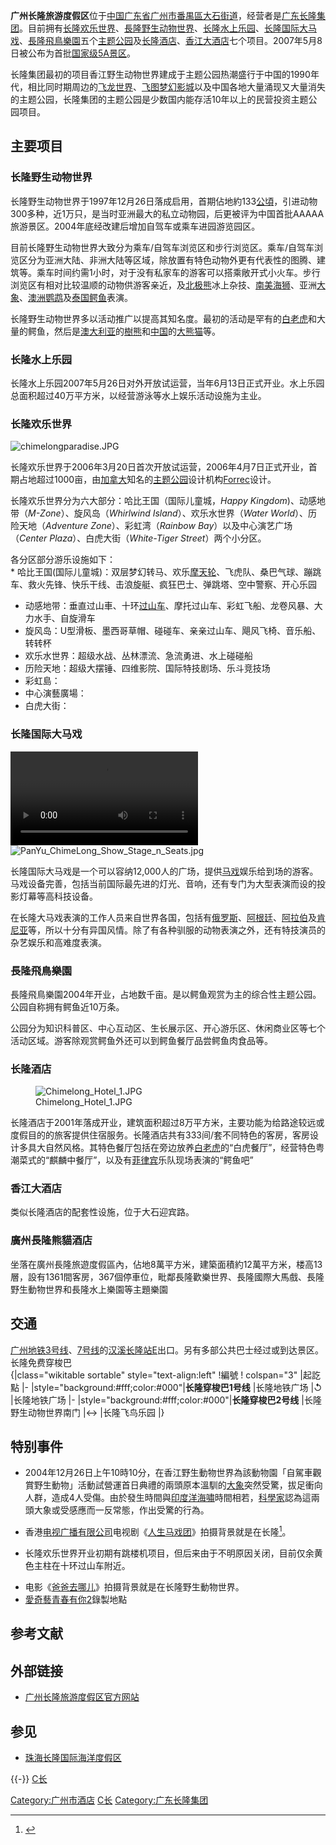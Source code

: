 '''广州长隆旅游度假区'''位于[[中华人民共和国|中国]][[广东省|广东省]][[广州市|广州市]][[番禺區|番禺區]][[大石街道_(广州市)|大石街道]]，经营者是[[广东长隆集团|广东长隆集团]]。目前拥有[[长隆欢乐世界|长隆欢乐世界]]、[[長隆野生动物世界|長隆野生动物世界]]、[[长隆水上乐园|长隆水上乐园]]、[[长隆国际大马戏|长隆国际大马戏]]、[[長隆飛鳥樂園|長隆飛鳥樂園]]五个[[主题公园|主题公园]]及[[长隆酒店|长隆酒店]]、[[香江大酒店|香江大酒店]]七个项目。2007年5月8日被公布为首批[[中国国家5A级旅游景区|国家级5A景区]]。

长隆集团最初的项目香江野生动物世界建成于主题公园热潮盛行于中国的1990年代，相比同时期周边的[[飞龙世界|飞龙世界]]、[[飞图梦幻影城|飞图梦幻影城]]以及中国各地大量涌现又大量消失的主题公园，长隆集团的主题公园是少数国内能存活10年以上的民营投资主题公园项目。

== 主要项目 ==
=== 长隆野生动物世界 ===
{{Main|长隆野生动物世界}}

长隆野生动物世界于1997年12月26日落成启用，首期佔地約133[[公頃|公頃]]，引进动物300多种，近1万只，是当时亚洲最大的私立动物园，后更被评为中国首批AAAAA旅游景区。2004年底经改建后增加自驾车或乘车进园游览园区。

目前长隆野生动物世界大致分为乘车/自驾车浏览区和步行浏览区。乘车/自驾车浏览区分为亚洲大陆、非洲大陆等区域，除放置有特色动物外更有代表性的图腾、建筑等。乘车时间约需1小时，对于没有私家车的游客可以搭乘敞开式小火车。步行浏览区有相对比较温顺的动物供游客亲近，及[[北极熊|北极熊]]冰上杂技、[[南美|南美]][[海狮|海狮]]、亚洲[[大象|大象]]、[[澳洲|澳洲]][[鹦鹉|鹦鹉]]及[[泰国|泰国]][[鳄鱼|鳄鱼]]表演。

长隆野生动物世界多以活动推广以提高其知名度。最初的活动是罕有的[[白老虎|白老虎]]和大量的鳄鱼，然后是[[澳大利亚|澳大利亚]]的[[樹熊|樹熊]]和[[中国|中国]]的[[大熊猫|大熊猫]]等。

=== 长隆水上乐园 ===
长隆水上乐园2007年5月26日对外开放试运营，当年6月13日正式开业。水上乐园总面积超过40万平方米，以经营游泳等水上娱乐活动设施为主业。

=== 长隆欢乐世界 ===
[[File:chimelongparadise.JPG|thumb]]
{{Main|长隆欢乐世界}}

长隆欢乐世界于2006年3月20日首次开放试运营，2006年4月7日正式开业，首期占地超过1000亩，由[[加拿大|加拿大]]知名的[[主题公园|主题公园]]设计机构[[Forrec|Forrec]]设计。

长隆欢乐世界分为六大部分：哈比王国（国际儿童城，''Happy Kingdom'')、动感地带（''M-Zone''）、旋风岛（''Whirlwind Island''）、欢乐水世界（''Water World''）、历险天地（''Adventure Zone''）、彩虹湾（''Rainbow Bay''）以及中心演艺广场（''Center Plaza''）、白虎大街（''White-Tiger Street''）两个小分区。

各分区部分游乐设施如下：<br />
* 哈比王国(国际儿童城)：双层梦幻转马、欢乐[[摩天轮|摩天轮]]、飞虎队、桑巴气球、蹦跳车、救火先锋、快乐干线、击浪旋艇、疯狂巴士、弹跳塔、空中警察、开心乐园
* 动感地带：垂直过山車、十环[[过山车|过山车]]、摩托过山车、彩虹飞船、龙卷风暴、大力水手、自旋滑车
* 旋风岛：U型滑板、墨西哥草帽、碰碰车、亲亲过山车、飓风飞椅、音乐船、转转杯 
* 欢乐水世界：超级水战、丛林漂流、急流勇进、水上碰碰船
* 历险天地：超级大摆锤、四维影院、国际特技剧场、乐斗竞技场
* 彩虹島：
* 中心演藝廣場：
* 白虎大街：

=== 长隆国际大马戏 ===
[[File:2021年1月20日_肯尼亚马戏演员：到广州的时候_我知道我到家了.webm|2021年1月20日 肯尼亚马戏演员：到广州的时候 我知道我到家了]]
[[File:PanYu_ChimeLong_Show_Stage_n_Seats.jpg|thumb]]

长隆国际大马戏是一个可以容纳12,000人的广场，提供[[马戏|马戏]]娱乐给到场的游客。马戏设备完善，包括当前国际最先进的灯光、音响，还有专门为大型表演而设的投影灯幕等高科技设备。

在长隆大马戏表演的工作人员来自世界各国，包括有[[俄罗斯|俄罗斯]]、[[阿根廷|阿根廷]]、[[阿拉伯|阿拉伯]]及[[肯尼亚|肯尼亚]]等，所以十分有异国风情。除了有各种驯服的动物表演之外，还有特技演员的杂艺娱乐和高难度表演。

=== 長隆飛鳥樂園 ===
{{Main|長隆飛鳥樂園}}

長隆飛鳥樂園2004年开业，占地数千亩。是以鳄鱼观赏为主的综合性主题公园。公园自称拥有鳄鱼近10万条。

公园分为知识科普区、中心互动区、生长展示区、开心游乐区、休闲商业区等七个活动区域。游客除观赏鳄鱼外还可以到鳄鱼餐厅品尝鳄鱼肉食品等。

=== 长隆酒店 ===
[[File:Chimelong_Hotel_1.JPG|thumb]]

长隆酒店于2001年落成开业，建筑面积超过8万平方米，主要功能为给路途较远或度假目的的旅客提供住宿服务。长隆酒店共有333间/套不同特色的客房，客房设计多具大自然风格。其特色餐厅包括在旁边放养[[白老虎|白老虎]]的“白虎餐厅”，经营特色粤潮菜式的“麒麟中餐厅”，以及有[[菲律宾|菲律宾]]乐队现场表演的“鳄鱼吧”

=== 香江大酒店 ===
类似长隆酒店的配套性设施，位于大石迎宾路。

=== 廣州長隆熊貓酒店 ===
坐落在廣州長隆旅遊度假區內，佔地8萬平方米，建築面積約12萬平方米，楼高13層，設有1361間客房，367個停車位，毗鄰長隆歡樂世界、長隆國際大馬戲、長隆野生動物世界和長隆水上樂園等主題樂園

== 交通 ==
[[广州地铁3号线|广州地铁3号线]]、[[广州地铁7号线|7号线]]的[[汉溪长隆站|汉溪长隆站]]E出口。另有多部公共巴士经过或到达景区。<br>
长隆免费穿梭巴<br>
{|class="wikitable sortable" style="text-align:left"
!編號
! colspan="3" |起訖點
|-
|style="background:#fff;color:#000"|'''长隆穿梭巴1号线'''
|长隆地铁广场
|↺
|长隆地铁广场
|-
|style="background:#fff;color:#000"|'''长隆穿梭巴2号线'''
|长隆野生动物世界南门
|↔
|长隆飞鸟乐园
|}

== 特别事件 ==
* 2004年12月26日上午10時10分，在香江野生動物世界為該動物園「自駕車觀賞野生動物」活動試營運首日典禮的兩頭原本溫馴的[[大象|大象]]突然受驚，拔足衝向人群，造成4人受傷。由於發生時間與[[2004年印度洋大地震|印度洋海嘯]]時間相若，[[科學家|科學家]]認為這兩頭大象或受感應而一反常態，作出受驚的行為。

* 香港[[电视广播有限公司|电视广播有限公司]]电视剧《[[人生马戏团|人生马戏团]]》拍摄背景就是在长隆<ref>{{Cite web |url=http://tvcity.tvb.com/drama/the_biter_bitten/frontpage/index.html |title=人生马戏团电视剧介绍 |accessdate=2010-07-02 |archive-date=2010-04-19 |archive-url=https://web.archive.org/web/20100419110013/http://tvcity.tvb.com/drama/the_biter_bitten/frontpage/index.html |dead-url=no }}</ref>。

* 长隆欢乐世界开业初期有跳楼机项目，但后来由于不明原因关闭，目前仅余黄色主柱在十环过山车附近。

* 电影《[[爸爸去哪儿|爸爸去哪儿]]》拍摄背景就是在长隆野生動物世界。
*[[爱奇艺|愛奇藝]][[青春有你_(第二季)|青春有你2]]錄製地點

== 参考文献 ==
{{Reflist}}

== 外部链接 ==
* [http://gz.chimelong.com/index.aspx 广州长隆旅游度假区官方网站]{{Wayback|url=http://gz.chimelong.com/index.aspx |date=20190816095357 }}

== 参见 ==
* [[珠海长隆国际海洋度假区|珠海长隆国际海洋度假区]]

{{-}}
{{国家5A旅游景区}}
{{廣州}}
[[category:广州主题公园|C长]]
[[Category:广州市酒店|Category:广州市酒店]]
[[Category:番禺区|C长]]
[[Category:广东长隆集团|Category:广东长隆集团]]